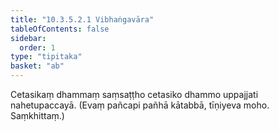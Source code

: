 ```yaml
---
title: "10.3.5.2.1 Vibhaṅgavāra"
tableOfContents: false
sidebar:
  order: 1
type: "tipitaka"
basket: "ab"
---
```



<DynamicBreadcrumb />

<Division number="117">

<Paragraph number="2605">
Cetasikaṃ dhammaṃ saṃsaṭṭho cetasiko dhammo uppajjati nahetupaccayā. (Evaṃ pañcapi pañhā kātabbā, tīṇiyeva moho. Saṃkhittaṃ.)
</Paragraph>
</Division>